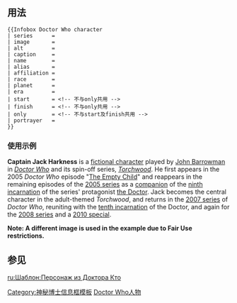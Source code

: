 {{Documentation subpage}}
<!-- PLEASE ADD CATEGORIES AND INTERWIKIS AT THE BOTTOM OF THIS PAGE -->

==用法==
<pre>{{Infobox Doctor Who character
| series      = 
| image       = 
| alt         = 
| caption     = 
| name        = 
| alias       = 
| affiliation = 
| race        = 
| planet      = 
| era         = 
| start       = <!-- 不与only共用 -->
| finish      = <!-- 不与only共用 -->
| only        = <!-- 不与start及finish共用 -->
| portrayer   = 
}}</pre><!-- Note: the following parameters are also recognised by the template, but it's unclear whether they are supposed to be used in articles:
| imagesize   = 
| lbl-style   = 
| data-style  = 
| lbl10       = 
| sep         = 
| data10      = 
-->

===使用示例===
{{main|Jack Harkness}}
{{Infobox Doctor Who character
|image       = [[File:718smiley.svg|alt=A dark-haired man in military clothing stands stoically, facing away from the camera. In one ear, he wears a telecommunications device.|220px]]
|name        = Captain Jack Harkness
|affiliation = Time Agency<br />[[Ninth Doctor]]<br />[[Tenth Doctor]]<br />[[Torchwood Institute]]
|era         = 51st century (original)<br/>21st century (current)
|start       = "[[The Empty Child]]"
|finish      = 
|portrayer   = [[John Barrowman]]<!--Jack Montgomery's portrayal is mentioned in Appearances section-->
}}
'''Captain Jack Harkness''' <!--Please do not add in Face of Boe to the introduction. It is covered later in the article, and the lead section should be kept simple as per [[WP:LEAD]]. If you disagree with this, please discuss it on the [[Talk:Jack_Harkness#Face_of_Boe_in_lead_section|talk page]].-->is a [[fictional character]] played by [[John Barrowman]] in ''[[Doctor Who]]'' and its spin-off series, ''[[Torchwood]]''. He first appears in the 2005 ''Doctor Who'' episode "[[The Empty Child]]" and reappears in the remaining episodes of the [[Doctor Who (series 1)|2005 series]] as a [[companion (Doctor Who)|companion]] of the [[Ninth Doctor|ninth incarnation]] of the series' protagonist [[Doctor (Doctor Who)|the Doctor]]. Jack becomes the central character in the adult-themed ''Torchwood'', and returns in the [[Doctor Who (series 3)|2007 series]] of ''Doctor Who'', reuniting with the [[Tenth Doctor|tenth incarnation]] of the Doctor, and again for the [[Doctor Who (series 4)|2008 series]] and a [[The End of Time|2010 special]].


'''Note: A different image is used in the example due to Fair Use restrictions.'''
{{brClear}}

== 参见 ==

<includeonly>
<!-- CATEGORIES AND INTERWIKIS HERE, THANKS -->
{{DEFAULTSORT:{{PAGENAME}}}}
[[Category:神秘博士信息框模板]]
[[Category:虚构人物信息框模板|Doctor Who人物]]
[[ru:Шаблон:Персонаж из Доктора Кто]]
</includeonly>